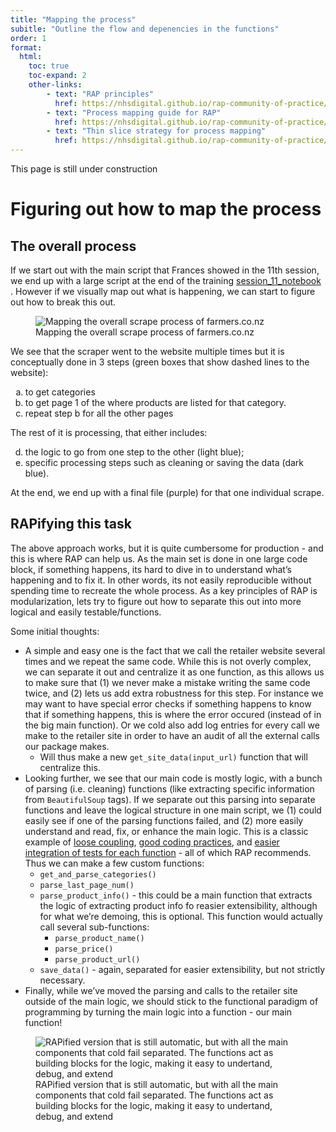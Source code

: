 ```yaml
---
title: "Mapping the process"
subitle: "Outline the flow and depenencies in the functions"
order: 1
format:
  html:
    toc: true
    toc-expand: 2
    other-links:
        - text: "RAP principles"
          href: https://nhsdigital.github.io/rap-community-of-practice/introduction_to_RAP/what_is_RAP/#rap-principles
        - text: "Process mapping guide for RAP"
          href: https://nhsdigital.github.io/rap-community-of-practice/implementing_RAP/process_mapping/
        - text: "Thin slice strategy for process mapping"
          href: https://nhsdigital.github.io/rap-community-of-practice/our_RAP_service/thin-slice-strategy/
---
```


::: callout-note
This page is still under construction
:::

# Figuring out how to map the process

## The overall process

If we start out with the main script that Frances showed in the 11th session, we end up with a large script at the end of the training [session_11_notebook](/notebooks/session11_code.ipynb){#putting-it-together} . However if we visually map out what is happening, we can start to figure out how to break this out.

![Mapping the overall scrape process of farmers.co.nz](/docs/images/mapping-the-process-overall.svg)

We see that the scraper went to the website multiple times but it is conceptually done in 3 steps (green boxes that show dashed lines to the website):

a.  to get categories
b.  to get page 1 of the where products are listed for that category.
c.  repeat step b for all the other pages

The rest of it is processing, that either includes:

d.  the logic to go from one step to the other (light blue);
e.  specific processing steps such as cleaning or saving the data (dark blue).

At the end, we end up with a final file (purple) for that one individual scrape.

## RAPifying this task

The above approach works, but it is quite cumbersome for production - and this is where RAP can help us. As the main set is done in one large code block, if something happens, its hard to dive in to understand what's happening and to fix it. In other words, its not easily reproducible without spending time to recreate the whole process. As a key principles of RAP is modularization, lets try to figure out how to separate this out into more logical and easily testable/functions.

Some initial thoughts:

-   A simple and easy one is the fact that we call the retailer website several times and we repeat the same code. While this is not overly complex, we can separate it out and centralize it as one function, as this allows us to make sure that (1) we never make a mistake writing the same code twice, and (2) lets us add extra robustness for this step. For instance we may want to have special error checks if something happens to know that if something happens, this is where the error occured (instead of in the big main function). Or we cold also add log entries for every call we make to the retailer site in order to have an audit of all the external calls our package makes.
    -   Will thus make a new `get_site_data(input_url)` function that will centralize this.
-   Looking further, we see that our main code is mostly logic, with a bunch of parsing (i.e. cleaning) functions (like extracting specific information from `BeautifulSoup` tags). If we separate out this parsing into separate functions and leave the logical structure in one main script, we (1) could easily see if one of the parsing functions failed, and (2) more easily understand and read, fix, or enhance the main logic. This is a classic example of [loose coupling](https://nhsdigital.github.io/rap-community-of-practice/introduction_to_RAP/what_is_RAP/#modular-re-usable-code), [good coding practices](https://nhsdigital.github.io/rap-community-of-practice/introduction_to_RAP/what_is_RAP/#good-coding-practices), and [easier integration of tests for each function](https://nhsdigital.github.io/rap-community-of-practice/introduction_to_RAP/what_is_RAP/#testing) - all of which RAP recommends. Thus we can make a few custom functions:
    -   `get_and_parse_categories()`
    -   `parse_last_page_num()`
    -   `parse_product_info()` - this could be a main function that extracts the logic of extracting product info fo reasier extensibility, although for what we're demoing, this is optional. This function would actually call several sub-functions:
        -   `parse_product_name()`
        -   `parse_price()`
        -   `parse_product_url()`
    -   `save_data()` - again, separated for easier extensibility, but not strictly necessary.
-   Finally, while we've moved the parsing and calls to the retailer site outside of the main logic, we should stick to the functional paradigm of programming by turning the main logic into a function - our main function!

![RAPified version that is still automatic, but with all the main components that cold fail separated. The functions act as building blocks for the logic, making it easy to undertand, debug, and extend](/docs/images/mapping-the-process-RAPified.svg)
